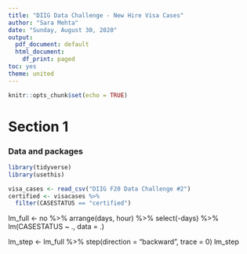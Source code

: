 ```yaml
---
title: "DIIG Data Challenge - New Hire Visa Cases"
author: "Sara Mehta"
date: "Sunday, August 30, 2020"
output:
  pdf_document: default
  html_document:
    df_print: paged
toc: yes
theme: united
---
```


```r
knitr::opts_chunk$set(echo = TRUE)
```

# Section 1
### Data and packages
```r
library(tidyverse)
library(usethis)

visa_cases <- read_csv("DIIG F20 Data Challenge #2")
certified <- visacases %>% 
  filter(CASESTATUS == "certified")
```

lm_full <- no %>% 
arrange(days, hour) %>% 
select(-days) %>% 
lm(CASESTATUS ~ ., data = .)

lm_step <- lm_full %>%
step(direction = "backward", trace = 0)
lm_step

